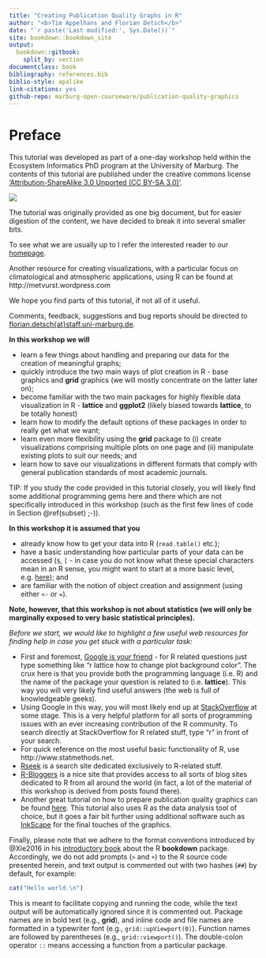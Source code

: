 ```yaml
---
title: "Creating Publication Quality Graphs in R"
author: "<b>Tim Appelhans and Florian Detsch</b>"
date: "`r paste('Last modified:', Sys.Date())`"
site: bookdown::bookdown_site
output: 
  bookdown::gitbook:
    split_by: section
documentclass: book
bibliography: references.bib
biblio-style: apalike
link-citations: yes
github-repo: marburg-open-courseware/publication-quality-graphics
---
```


# Preface {-}

This tutorial was developed as part of a one-day workshop held within the Ecosystem Informatics PhD program at the University of Marburg. The contents of this tutorial are published under the creative commons license ['Attribution-ShareAlike 3.0 Unported (CC BY-SA 3.0)'](http://creativecommons.org/licenses/by-sa/3.0/).

![](http://i.creativecommons.org/l/by-sa/3.0/88x31.png)

The tutorial was originally provided as one big document, but for easier digestion of the content, we have decided to break it into several smaller bits.

To see what we are usually up to I refer the interested reader to our [homepage](http://www.environmentalinformatics-marburg.de).

Another resource for creating visualizations, with a particular focus on climatological and atmospheric applications, using R can be found at http://metvurst.wordpress.com

We hope you find parts of this tutorial, if not all of it useful.

Comments, feedback, suggestions and bug reports should be directed to [florian.detsch{at}staff.uni-marburg.de](mailto:florian.detsch@staff.uni-marburg.de).

<b>In this workshop we will</b>

* learn a few things about handling and preparing our data for the creation of meaningful graphs;
* quickly introduce the two main ways of plot creation in R - base graphics and <b>grid</b> graphics (we will mostly concentrate on the latter later on);
* become familiar with the two main packages for highly flexible data visualization in R - <b>lattice</b> and <b>ggplot2</b> (likely biased towards <b>lattice</b>, to be totally honest)
* learn how to modify the default options of these packages in order to really get what we want; 
* learn even more flexibility using the <b>grid</b> package to (i) create visualizations comprising multiple plots on one page and (ii) manipulate existing plots to suit our needs; and
* learn how to save our visualizations in different formats that comply with general publication standards of most academic journals.

TIP: If you study the code provided in this tutorial closely, you will likely find some additional programming gems here and there which are not specifically introduced in this workshop (such as the first few lines of code in Section \@ref(subset) ;-)).

<b>In this workshop it is assumed that you</b>

* already know how to get your data into R (`read.table()` etc.);
* have a basic understanding how particular parts of your data can be accessed (`$`, `[` - in case you do not know what these special characters mean in an R sense, you might want to start at a more basic level, e.g. [here](http://tryr.codeschool.com/)); and
* are familiar with the notion of object creation and assignment (using either `<-` or `=`).

<b>Note, however, that this workshop is not about statistics (we will only be marginally exposed to very basic statistical principles).</b>

_Before we start, we would like to highlight a few useful web resources for finding help in case you get stuck with a particular task:_

* First and foremost, [Google is your friend](http://www.google.com) - for R related questions just type something like "r lattice how to change plot background color". The crux here is that you provide both the programming language (i.e. R) and the name of the package your question is related to (i.e. <b>lattice</b>). This way you will very likely find useful answers (the web is full of knowledgeable geeks).
* Using Google in this way, you will most likely end up at [StackOverflow](http://www.stackoverflow.com) at some stage. This is a very helpful platform for all sorts of programming issues with an ever increasing contribution of the R community. To search directly at StackOverflow for R related stuff, type "r" in front of your search.
* For quick reference on the most useful basic functionality of R, use http://www.statmethods.net.
* [Rseek](http://www.rseek.org) is a search site dedicated exclusively to R-related stuff.
* [R-Bloggers](http://www.r-bloggers.com) is a nice site that provides access to all sorts of blog sites dedicated to R from all around the world (in fact, a lot of the material of this workshop is derived from posts found there).
* Another great tutorial on how to prepare publication quality graphics can be found [here](http://cellbio.emory.edu/bnanes/figures/). This tutorial also uses R as the data analysis tool of choice, but it goes a fair bit further using additional software such as [InkScape](https://inkscape.org/en/) for the final touches of the graphics.

Finally, please note that we adhere to the format conventions introduced by @Xie2016 in his [introductory book](https://bookdown.org/yihui/bookdown/) about the R <b>bookdown</b> package. Accordingly, we do not add prompts (`>` and `+`) to the R source code presented herein, and text output is commented out with two hashes (`##`) by default, for example: 

```r
cat("Hello world.\n")
```

This is meant to facilitate copying and running the code, while the text output will be automatically ignored since it is commented out. Package names are in bold text (e.g., **grid**), and inline code and file names are formatted in a typewriter font (e.g., `grid::upViewport(0)`). Function names are followed by parentheses (e.g., `grid::viewport()`). The double-colon operator `::` means accessing a function from a particular package.
